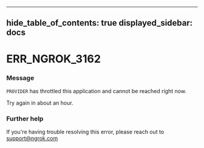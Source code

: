 

---
hide_table_of_contents: true
displayed_sidebar: docs
---


# ERR_NGROK_3162

### Message
`PROVIDER` has throttled this application and cannot be reached right now.

Try again in about an hour.

<ErrorDetails />



### Further help
If you're having trouble resolving this error, please reach out to [support@ngrok.com](mailto:support@ngrok.com?subject=Help%20with%20ERR_NGROK_3162)

